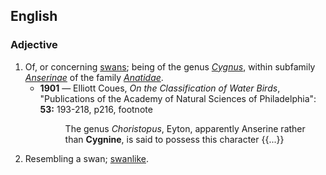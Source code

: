 ==English==
{{rfv}}
===Adjective===
{{infl|en|adj}}

# Of, or concerning [[swan]]s; being of the genus ''[[Cygnus]]'', within subfamily ''[[Anserinae]]'' of the family ''[[Anatidae]]''.
#* '''1901''' — Elliott Coues, ''On the Classification of Water Birds'',  "Publications of the Academy of Natural Sciences of Philadelphia": '''53:''' 193-218, p216, footnote
#*:The genus ''Choristopus'', Eyton, apparently Anserine rather than '''Cygnine''', is said to possess this character {{...}}
# Resembling a swan; [[swanlike]].
